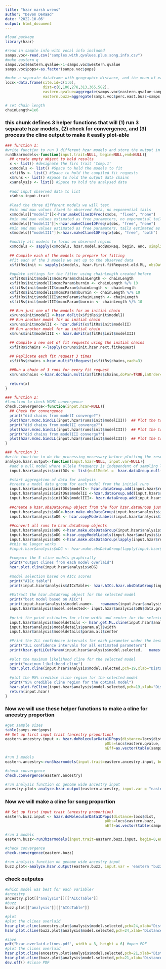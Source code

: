 ```yaml
---
title: "hzar marsh wrens"
author: "Devon DeRaad"
date: '2022-10-06'
output: html_document
---
```


```r
#load package
library(hzar)

#read in sample info with vocal info included
samps.voc<-read.csv("samples.with.qvalues.plus.song.info.csv")
#make eastern q
samps.voc$eastern.qvalue<-1-samps.voc$western.qvalue
samps.voc$pops<-as.factor(samps.voc$pops)

#make a separate dataframe with geographic distance, and the mean of each input value for each sampling locality
locs<-data.frame(site.id=c(1:6),
                 dist=c(0,100,278,313,365,582),
                 eastern.qvalue=aggregate(samps.voc$eastern.qvalue~samps.voc$pops, FUN=mean)[,2],
                 eastern.buzz=aggregate(samps.voc$perc.east.buzz~samps.voc$pops, FUN=mean)[,2])

# set Chain length
chainLength=1e6                     
```

### this chunk defines 3 helper functions that will (1) run 3 separate hzar models, (2) check for convergence, and (3) process the cline output to make it easily plot-able
```r
### function 1:
#write function to run 3 different hzar models and store the output in a single list
run3hzarmodels<-function(input.trait=NULL, begin=NULL,end=NULL){
  ## create empty object to hold results
  x <- list() #designate the firs trait 'Comp.1'
  x$models <- list() #Space to hold the models to fit
  x$fitRs <- list() #Space to hold the compiled fit requests
  x$runs <- list() #Space to hold the output data chains
  x$analysis <- list() #Space to hold the analysed data
  
  #add input observed data to list
  x$obs<-input.trait
  
  #load the three different models we will test
  #min and max values fixed to observed data, no exponential tails
  x$models[["modelI"]]<-hzar.makeCline1DFreq(x$obs, "fixed", "none")
  #min and max values estimated as free parameters, no exponential tails
  x$models[["modelII"]]<-hzar.makeCline1DFreq(x$obs, "free", "none")
  #min and max values estimated as free paramaters, tails estimated as independent paramaters
  x$models[["modelIII"]]<-hzar.makeCline1DFreq(x$obs, "free", "both")

  #modify all models to focus on observed region 
  x$models <- sapply(x$models, hzar.model.addBoxReq, begin, end, simplify=FALSE)
  
  ## Compile each of the models to prepare for fitting
  #fit each of the 3 models we set up to the observed data
  x$fitRs$init <- sapply(x$models, hzar.first.fitRequest.old.ML, obsData=x$obs, verbose=FALSE, simplify=FALSE)
  
  #update settings for the fitter using chainLength created before
  x$fitRs$init$modelI$mcmcParam$chainLength <- chainLength
  x$fitRs$init$modelI$mcmcParam$burnin <- chainLength %/% 10
  x$fitRs$init$modelII$mcmcParam$chainLength <- chainLength
  x$fitRs$init$modelII$mcmcParam$burnin <- chainLength %/% 10
  x$fitRs$init$modelIII$mcmcParam$chainLength <- chainLength
  x$fitRs$init$modelIII$mcmcParam$burnin <- chainLength %/% 10

  ## Run just one of the models for an initial chain
  x$runs$init$modelI <-hzar.doFit(x$fitRs$init$modelI)
  ## Run another model for an initial chain
  x$runs$init$modelII <- hzar.doFit(x$fitRs$init$modelII)
  ## Run another model for an initial chain
  x$runs$init$modelIII <- hzar.doFit(x$fitRs$init$modelIII)

  ## Compile a new set of fit requests using the initial chains 
  x$fitRs$chains <-lapply(x$runs$init,hzar.next.fitRequest)
  
  ## Replicate each fit request 3 times
  x$fitRs$chains <-hzar.multiFitRequest(x$fitRs$chains,each=3)

  ##Run a chain of 3 runs for every fit request
  x$runs$chains <-hzar.doChain.multi(x$fitRs$chains,doPar=TRUE,inOrder=FALSE,count=3)
  
  return(x)
}

### function 2:
#function to check MCMC convergence
check.convergence<-function(input.hzar=NULL){
  ## Check for convergence
  print("did chains from modelI converge?")
  plot(hzar.mcmc.bindLL(input.hzar$runs$init$modelIII))  ## Plot the trace model I
  print("did chains from modelII converge?")
  plot(hzar.mcmc.bindLL(input.hzar$runs$init$modelIII))  ## Plot the trace model II
  print("did chains from modelIII converge?")
  plot(hzar.mcmc.bindLL(input.hzar$runs$init$modelIII))  ## Plot the trace model III
}

### function 3:
#write function to do the processing necessary before plotting the resulting cline
analyze.hzar.output<-function(input.hzar=NULL, input.var=NULL){
  #add a null model where allele frequency is independent of sampling locality
  input.hzar$analysis$initDGs <- list(nullModel =  hzar.dataGroup.null(input.hzar$obs))

  #start aggregation of data for analysis
  #create a model data group for each model from the initial runs
  input.hzar$analysis$initDGs$modelI<- hzar.dataGroup.add(input.hzar$runs$init$modelI)
  input.hzar$analysis$initDGs$modelII <-hzar.dataGroup.add(input.hzar$runs$init$modelII)
  input.hzar$analysis$initDGs$modelIII<- hzar.dataGroup.add(input.hzar$runs$init$modelIII)
  
  ##create a hzar.obsDataGroup object from the four hzar.dataGroup just created, copying the naming scheme
  input.hzar$analysis$oDG<-hzar.make.obsDataGroup(input.hzar$analysis$initDGs)
  input.hzar$analysis$oDG <- hzar.copyModelLabels(input.hzar$analysis$initDGs,input.hzar$analysis$oDG)
  
  ##convert all runs to hzar.dataGroup objects
  input.hzar$analysis$oDG <-hzar.make.obsDataGroup(input.hzar$analysis$initDGs)
  input.hzar$analysis$oDG <-hzar.copyModelLabels(input.hzar$analysis$initDGs,input.hzar$analysis$oDG)
  input.hzar$analysis$oDG <-hzar.make.obsDataGroup(lapply(input.hzar$runs$chains,hzar.dataGroup.add),input.hzar$analysis$oDG)
  #this no longer works
  #input.hzar$analysis$oDG <- hzar.make.obsDataGroup(lapply(input.hzar$runs$doSeq,   hzar.dataGroup.add),input.hzar$analysis$oDG)
  
  #compare the 5 cline models graphically
  print("output clines from each model overlaid")
  hzar.plot.cline(input.hzar$analysis$oDG)
  
  #model selection based on AICc scores
  print("AICc table")
  print(input.hzar$analysis$AICcTable<- hzar.AICc.hzar.obsDataGroup(input.hzar$analysis$oDG))
  
  #Extract the hzar.dataGroup object for the selected model
  print("best model based on AICc")
  print(input.hzar$analysis$model.name<-   rownames(input.hzar$analysis$AICcTable)[[which.min(input.hzar$analysis$AICcTable$AICc)]])
  input.hzar$analysis$model.selected<- input.hzar$analysis$oDG$data.groups[[input.hzar$analysis$model.name]]
  
  #print the point estimates for cline width and center for the selected model
  input.hzar$analysis$modeldetails <- hzar.get.ML.cline(input.hzar$analysis$model.selected)
  input.hzar$analysis$modeldetails$param.all$width
  input.hzar$analysis$modeldetails$param.all$center
  
  #Print the 2LL confidence intervals for each parameter under the best model
  print("2LL confidence intervals for all estimated parameters")
  print(hzar.getLLCutParam(input.hzar$analysis$model.selected,   names(input.hzar$analysis$model.selected$data.param)))
  
  #plot the maximum likelihood cline for the selected model
  print("maximum likelihood cline")
  hzar.plot.cline(input.hzar$analysis$model.selected,pch=19,xlab="Distance (km)",ylab=input.var)
  
  #plot the 95% credible cline region for the selected model
  print("95% credible cline region for the optimal model")
  hzar.plot.fzCline(input.hzar$analysis$model.selected,pch=19,xlab="Distance (km)",ylab=input.var)
  return(input.hzar)
}
```

### Now we will use these helper functions to make a cline for ancestry proportion
```r
#get sample sizes
table(samps.voc$pops)
## Set up first input trait (ancestry proportion)
eastern.ancestry.input <- hzar.doMolecularData1DPops(distance=locs$dist,
                                             pObs=locs$eastern.qvalue,
                                             nEff=as.vector(table(samps.voc$pops)))

#run 3 models
eastern.ancestry<-run3hzarmodels(input.trait=eastern.ancestry.input, begin=0, end=582)
```

```r
#check convergence
check.convergence(eastern.ancestry)
```

```r
#run analysis function on genome wide ancestry input
ancestry.plot<-analyze.hzar.output(eastern.ancestry, input.var = "eastern ancestry proportion")
```


### Now we will make a cline for song proportion
```r
## Set up first input trait (ancestry proportion)
eastern.buzz.input <- hzar.doMolecularData1DPops(distance=locs$dist,
                                             pObs=locs$eastern.buzz,
                                             nEff=as.vector(table(samps.voc$pops)))

#run 3 models
eastern.buzz<-run3hzarmodels(input.trait=eastern.buzz.input, begin=0,end=582)
```

```r
#check convergence
check.convergence(eastern.buzz)
```

```r
#run analysis function on genome wide ancestry input
buzz.plot<-analyze.hzar.output(eastern.buzz, input.var = 'eastern "buzz" proportion')
```

### check outputes
```r
#which model was best for each variable?
#ancestry
ancestry.plot[["analysis"]][["AICcTable"]]
#buzz
buzz.plot[["analysis"]][["AICcTable"]]

#plot
#plot the clines overlaid
hzar.plot.cline(ancestry.plot$analysis$model.selected,pch=24,xlab="Distance (km)")
hzar.plot.cline(buzz.plot$analysis$model.selected,pch=24,xlab="Distance (km)",add=TRUE,col="gray")

#save
pdf("hzar.overlaid.clines.pdf", width = 8, height = 6) #open PDF
#plot the clines overlaid
hzar.plot.cline(ancestry.plot$analysis$model.selected,pch=21,xlab="Distance (km)")
hzar.plot.cline(buzz.plot$analysis$model.selected,pch=21,xlab="Distance (km)",add=TRUE,col="gray")
dev.off() #close PDF
```


